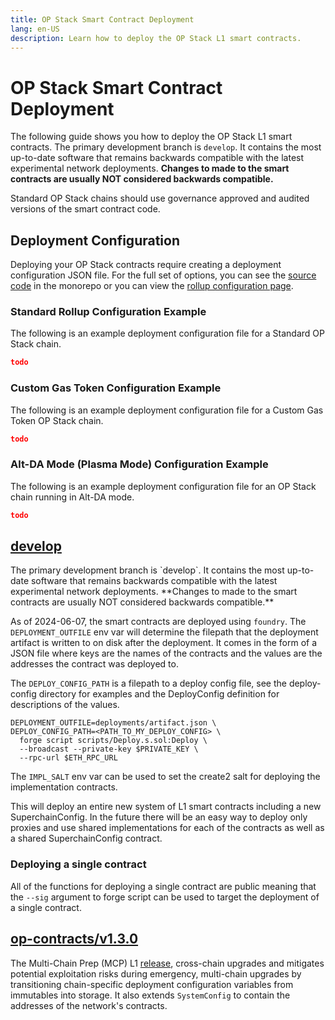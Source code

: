 ```yaml
---
title: OP Stack Smart Contract Deployment
lang: en-US
description: Learn how to deploy the OP Stack L1 smart contracts.
---
```



# OP Stack Smart Contract Deployment

The following guide shows you how to deploy the OP Stack L1 smart contracts.
The primary development branch is `develop`. It contains the most up-to-date
software that remains backwards compatible with the latest experimental
network deployments. **Changes to made to the smart contracts are usually
NOT considered backwards compatible.**

<Callout>
  Standard OP Stack chains should use governance approved and audited versions
  of the smart contract code.
</Callout>

## Deployment Configuration

Deploying your OP Stack contracts require creating a deployment configuration
JSON file. For the full set of options, you can see the [source code](https://github.com/ethereum-optimism/optimism/blob/develop/op-chain-ops/genesis/config.go)
in the monorepo or you can view the [rollup configuration page](/builders/chain-operators/configuration/rollup).

### Standard Rollup Configuration Example

The following is an example deployment configuration file for a Standard OP 
Stack chain.

```json
todo
```

### Custom Gas Token Configuration Example

The following is an example deployment configuration file for a Custom Gas 
Token OP Stack chain.

```json
todo
```

### Alt-DA Mode (Plasma Mode) Configuration Example

The following is an example deployment configuration file for an OP Stack 
chain running in Alt-DA mode.

```json
todo
```

## [develop](https://github.com/ethereum-optimism/optimism/tree/develop)

<Callout type="warning">
  The primary development branch is `develop`. It contains the most up-to-date
  software that remains backwards compatible with the latest experimental
  network deployments. **Changes to made to the smart contracts are usually
  NOT considered backwards compatible.**
</Callout>

As of 2024-06-07, the smart contracts are deployed using `foundry`. The
`DEPLOYMENT_OUTFILE` env var will determine the filepath that the deployment
artifact is written to on disk after the deployment. It comes in the form of a
JSON file where keys are the names of the contracts and the values are the
addresses the contract was deployed to.

The `DEPLOY_CONFIG_PATH` is a filepath to a deploy config file, see the
deploy-config directory for examples and the DeployConfig definition for
descriptions of the values.

```
DEPLOYMENT_OUTFILE=deployments/artifact.json \
DEPLOY_CONFIG_PATH=<PATH_TO_MY_DEPLOY_CONFIG> \
  forge script scripts/Deploy.s.sol:Deploy \
  --broadcast --private-key $PRIVATE_KEY \
  --rpc-url $ETH_RPC_URL
```

The `IMPL_SALT` env var can be used to set the create2 salt for deploying the
implementation contracts.

This will deploy an entire new system of L1 smart contracts including a new
SuperchainConfig. In the future there will be an easy way to deploy only
proxies and use shared implementations for each of the contracts as well as a
shared SuperchainConfig contract.

### Deploying a single contract

All of the functions for deploying a single contract are public meaning that
the `--sig` argument to forge script can be used to target the deployment of a
single contract.

## [op-contracts/v1.3.0](https://github.com/ethereum-optimism/optimism/tree/op-contracts/v1.3.0)

The Multi-Chain Prep (MCP) L1 [release](https://github.com/ethereum-optimism/optimism/releases/tag/op-contracts%2Fv1.3.0),
cross-chain upgrades and mitigates potential exploitation risks during
emergency, multi-chain upgrades by transitioning chain-specific deployment
configuration variables from immutables into storage. It also extends
`SystemConfig` to contain the addresses of the network's contracts.
